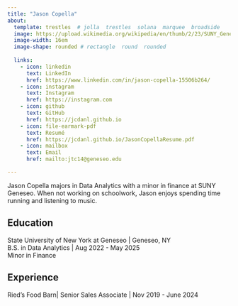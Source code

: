 ```yaml
---
title: "Jason Copella" 
about:
  template: trestles  # jolla  trestles  solana  marquee  broadside
  image: https://upload.wikimedia.org/wikipedia/en/thumb/2/23/SUNY_Geneseo_Knights_2022_logo.svg/1200px-SUNY_Geneseo_Knights_2022_logo.svg.png
  image-width: 16em
  image-shape: rounded # rectangle  round  rounded
  
  links:
    - icon: linkedin
      text: LinkedIn
      href: https://www.linkedin.com/in/jason-copella-15506b264/
    - icon: instagram
      text: Instagram
      href: https://instagram.com
    - icon: github
      text: GitHub
      href: https://jcdanl.github.io
    - icon: file-earmark-pdf
      text: Resumé
      href: https://jcdanl.github.io/JasonCopellaResume.pdf
    - icon: mailbox
      text: Email
      href: mailto:jtc14@geneseo.edu

---
```



Jason Copella majors in Data Analytics with a minor in finance at SUNY Geneseo. When not working on schoolwork, Jason enjoys spending time running and listening to music.


## Education


State University of New York at Geneseo | Geneseo, NY <br>
B.S. in Data Analytics | Aug 2022 - May 2025 <br>
Minor in Finance 


## Experience

Ried's Food Barn| Senior Sales Associate | Nov 2019 - June 2024


